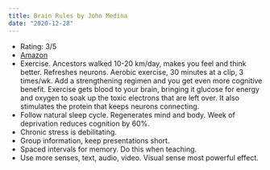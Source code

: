 ```yaml
---
title: Brain Rules by John Medina
date: "2020-12-28"
---
```


- Rating: 3/5
- [Amazon](https://www.amazon.com/gp/product/098326337X)
- Exercise. Ancestors walked 10-20 km/day, makes you feel and think better. Refreshes neurons. Aerobic exercise, 30 minutes at a clip, 3 times/wk. Add a strengthening regimen and you get even more cognitive benefit. Exercise gets blood to your brain, bringing it glucose for energy and oxygen to soak up the toxic electrons that are left over. It also stimulates the protein that keeps neurons connecting.
- Follow natural sleep cycle. Regenerates mind and body. Week of deprivation reduces cognition by 60%.
- Chronic stress is debilitating.
- Group information, keep presentations short.
- Spaced intervals for memory. Do this when teaching.
- Use more senses, text, audio, video. Visual sense most powerful effect.
